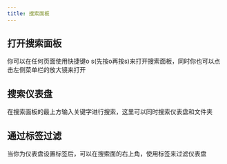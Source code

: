 ```yaml
---
title: 搜索面板
---
```



## 打开搜索面板
你可以在任何页面使用快捷键o s(先按o再按s)来打开搜索面板，同时你也可以点击左侧菜单栏的放大镜来打开

## 搜索仪表盘
在搜索面板的最上方输入关键字进行搜索，这里可以同时搜索仪表盘和文件夹

## 通过标签过滤
当你为仪表盘设置标签后，可以在搜索面的右上角，使用标签来过滤仪表盘



